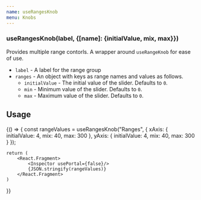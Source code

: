 ```yaml
---
name: useRangesKnob
menu: Knobs
---
```


### useRangesKnob(label, {[name]: {initialValue, mix, max}})

Provides multiple range contorls. A wrapper around `useRangeKnob` for ease of use.

- `label` - A label for the range group
- `ranges` - An object with keys as range names and values as follows.
  - `initialValue` - The initial value of the slider. Defaults to `0`.
  - `min` - Minimum value of the slider. Defaults to `0`.
  - `max` - Maximum value of the slider. Defaults to `0`.


## Usage
<Playground>
{() => {
   const rangeValues = useRangesKnob("Ranges", {
    xAxis: {
      initialValue: 4,
      mix: 40,
      max: 300
    },
    yAxis: {
      initialValue: 4,
      mix: 40,
      max: 300
    }
  });

    return (
        <React.Fragment>
            <Inspector usePortal={false}/>
            {JSON.stringify(rangeValues)}
        </React.Fragment>
    )
  }}
</Playground>
